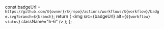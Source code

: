   const badgeUrl = `https://github.com/${owner}/${repo}/actions/workflows/${workflow}/badge.svg?branch=${branch}`;
  return (
     <img src={badgeUrl} alt={`${workflow} status`} className="h-6" />
  );
};

<GitHubBadge owner="readmeio" repo="rdme" workflow="release.yml" branch="main" />
